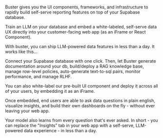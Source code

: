 Buster gives you the UI components, frameworks, and infrastructure to rapidly build self-serve reporting features on top of your Supabase database.

Train an LLM on your database and embed a white-labeled, self-serve data UX directly into your customer-facing web app (as an iFrame or React Component).

With buster, you can ship LLM-powered data features in less than a day. It works like this...

Connect your Supabase database with one click. Then, let Buster generate documentation around your db, build/deploy a RAG knowledge base, manage row-level policies, auto-generate text-to-sql pairs, monitor performance, and manage RLHF.

You can also white-label our pre-built UI component and deploy it across all of your users, by embedding it as an iFrame.

Once embedded, end users are able to ask data questions in plain english, visualize insights, and build their own dashboards on the fly - without ever leaving your web app.

Your model also learns from every question that's ever asked.
In short - you can replace the "Insights" tab in your web app with a self-serve, LLM-powered data experience - in less than a day.
